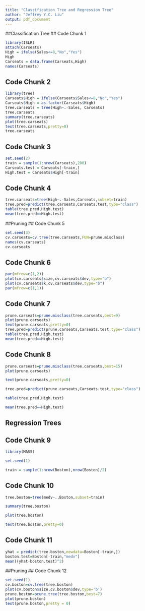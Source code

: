 ```yaml
---
title: "Classification Tree and Regression Tree"
author: "Jeffrey Y.C. Liu"
output: pdf_document
---
```


##Classification Tree
## Code Chunk 1

```r
library(ISLR)
attach(Carseats)
High = ifelse(Sales<=8,"No","Yes")
High
Carseats = data.frame(Carseats,High)
names(Carseats)
```


## Code Chunk 2

```r
library(tree)
Carseats$High = ifelse(Carseats$Sales<=8,"No","Yes")
Carseats$High = as.factor(Carseats$High)
tree.carseats = tree(High~.-Sales, Carseats)
tree.carseats
summary(tree.carseats)
plot(tree.carseats)
text(tree.carseats,pretty=0)
tree.carseats
```


## Code Chunk 3

```r
set.seed(2)
train = sample(1:nrow(Carseats),200)
Carseats.test = Carseats[-train,]
High.test = Carseats$High[-train]
```

## Code Chunk 4

```r
tree.carseats=tree(High~.-Sales,Carseats,subset=train)
tree.pred=predict(tree.carseats,Carseats.test,type="class")
table(tree.pred,High.test)
mean(tree.pred==High.test)
```

##Pruning
## Code Chunk 5

```r
set.seed(3)
cv.carseats=cv.tree(tree.carseats,FUN=prune.misclass)
names(cv.carseats)
cv.carseats
```

## Code Chunk 6

```r
par(mfrow=c(1,2))
plot(cv.carseats$size,cv.carseats$dev,type="b")
plot(cv.carseats$k,cv.carseats$dev,type="b")
par(mfrow=c(1,1))
```

## Code Chunk 7

```r
prune.carseats=prune.misclass(tree.carseats,best=9)
plot(prune.carseats)
text(prune.carseats,pretty=0)
tree.pred=predict(prune.carseats,Carseats.test,type="class")
table(tree.pred,High.test)
mean(tree.pred==High.test)
```

## Code Chunk 8

```r
prune.carseats=prune.misclass(tree.carseats,best=15)
plot(prune.carseats)

text(prune.carseats,pretty=0)

tree.pred=predict(prune.carseats,Carseats.test,type="class")

table(tree.pred,High.test)

mean(tree.pred==High.test)
```

## Regression Trees
## Code Chunk 9

```r
library(MASS)

set.seed(1)

train = sample(1:nrow(Boston),nrow(Boston)/2)
```

## Code Chunk 10

```r
tree.boston=tree(medv~.,Boston,subset=train)

summary(tree.boston)

plot(tree.boston)

text(tree.boston,pretty=0)
```

## Code Chunk 11

```r
yhat = predict(tree.boston,newdata=Boston[-train,]) 
boston.test=Boston[-train,"medv"]
mean((yhat-boston.test)^2)
```

##Pruning
## Code Chunk 12

```r
set.seed(1)
cv.boston=cv.tree(tree.boston)
plot(cv.boston$size,cv.boston$dev,type='b')
prune.boston=prune.tree(tree.boston,best=7)
plot(prune.boston)
text(prune.boston,pretty = 0)
```

